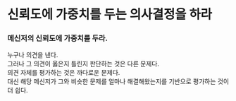 # 신뢰도에 가중치를 두는 의사결정을 하라

### 메신저의 신뢰도에 가중치를 두라.

누구나 의견을 낸다.\
그러나 그 의견이 옳은지 틀린지 판단하는 것은 다른 문제다.\
의견 자체를 평가하는 것은 까다로운 문제다.\
대신 해당 메신저가 그와 비슷한 문제를 얼마나 해결해왔는지를 기반으로 평가하는 것이 더 쉽다.

